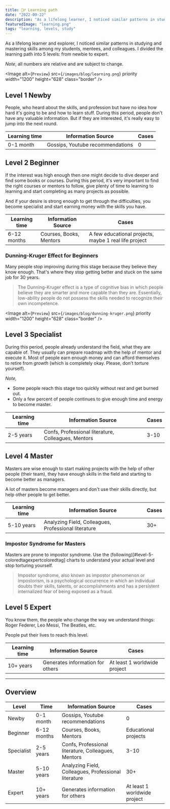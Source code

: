 ```yaml
---
title: 🙋‍♂️ Learning path
date: "2022-09-22"
description: "As a lifelong learner, I noticed similar patterns in studying and mastering skills among my students, mentees and colleagues. Here is my gradation of learning levels."
featuredImage: "learning.png"
tags: "learning, levels, study"
---
```


As a lifelong learner and explorer, I noticed similar patterns in
studying and mastering skills among my students, mentees, and colleagues.
I divided the learning path into 5 levels: from newbie to expert.

_Note_, all numbers are relative and are subject to change.

<Image
  alt={`Preview`}
  src={`/images/blog/learning.png`}
  priority
  width="1200"
  height="628"
  class="border"
/>

## Level 1 <ColoredTag>Newby</ColoredTag>

People, who heard about the skills, and profession but have no idea how
hard it's going to be and how to learn stuff. During this period, people
don't have any valuable information. But if they are interested, it's really easy to jump into the next round.

| Learning time | Information Source               | Cases |
| ------------- | -------------------------------- | ----- |
| 0-1 month     | Gossips, Youtube recommendations | 0     |

## Level 2 <ColoredTag>Beginner</ColoredTag>

If the interest was high enough then one might decide to dive deeper
and find some books or courses. During this period, it's very important
to find the right courses or mentors to follow, give plenty of time to learning to learning
and start completing as many projects as possible.

And if your desire is strong enough to get through the difficulties, you become
specialist and start earning money with the skills you have.

| Learning time | Information Source      | Cases                                                 |
| ------------- | ----------------------- | ----------------------------------------------------- |
| 6-12 months   | Courses, Books, Mentors | A few educational projects, maybe 1 real life project |

### Dunning-Kruger Effect for Beginners

Many people stop improving during this stage because they believe they know enough.
That's where they stop getting better and
stuck on the same job for 30 years.

> The Dunning-Kruger effect is a type of cognitive bias in which people believe they are smarter and more capable than they are. Essentially, low-ability people do not possess the skills needed to recognize their own incompetence.

<Image
  alt={`Preview`}
  src={`/images/blog/dunning-kruger.png`}
  priority
  width="1200"
  height="628"
  class="border"
/>

## Level 3 <ColoredTag>Specialist</ColoredTag>

During this period, people already understand the field, what they are capable of. 
They usually can prepare roadmap with the help of mentor and execute it. 
Most of people  earn enough money and can afford themselves to retire from *growth*
(which is completely okay. Please, don't torture yourself).

*Note,* 
- Some people reach this stage too quickly without rest and get burned out.
- Only a few percent of people continues to give enough time and energy to become master.

| Learning time | Information Source                                  | Cases |
| ------------- | --------------------------------------------------- | ----- |
| 2-5 years     | Confs, Professional literature, Colleagues, Mentors | 3-10  |

## Level 4 <ColoredTag>Master</ColoredTag>

Masters are wise enough to start making projects with the help of other people (their team),
they have enough skills in the field and starting to become better as managers.

A lot of masters become managers and don't use their skills directly, but help other people to get better.

| Learning time | Information Source                                   | Cases |
| ------------- | ---------------------------------------------------- | ----- |
| 5-10 years    | Analyzing Field, Colleagues, Professional literature | 30+   |

### Impostor Syndrome for Masters

Masters are prone to impostor syndrome. Use the (following)[#level-5-coloredtagexpertcoloredtag] 
charts to understand your actual level and stop torturing yourself.

> Impostor syndrome, also known as impostor phenomenon or impostorism, is a psychological occurrence in which an individual doubts their skills, talents, or accomplishments and has a persistent internalized fear of being exposed as a fraud.

## Level 5 <ColoredTag>Expert</ColoredTag>

You know them, the people who change the way we understand things:
Roger Federer, Leo Messi, The Beatles, etc.

People put their lives to reach this level.

| Learning time | Information Source               | Cases                        |
| ------------- | -------------------------------- | ---------------------------- |
| 10+ years     | Generates information for others | At least 1 worldwide project |

<hr />

## Overview

| Level                               | Time        | Information Source                                   | Cases                        |
| ----------------------------------- | ----------- | ---------------------------------------------------- | ---------------------------- |
| <ColoredTag>Newby</ColoredTag>      | 0-1 month   | Gossips, Youtube recommendations                     | 0                            |
| <ColoredTag>Beginner</ColoredTag>   | 6-12 months | Courses, Books, Mentors                              | Educational projects         |
| <ColoredTag>Specialist</ColoredTag> | 2-5 years   | Confs, Professional literature, Colleagues, Mentors  | 3-10                         |
| <ColoredTag>Master</ColoredTag>     | 5-10 years  | Analyzing Field, Colleagues, Professional literature | 30+                          |
| <ColoredTag>Expert</ColoredTag>     | 10+ years   | Generates information for others                     | At least 1 worldwide project |
